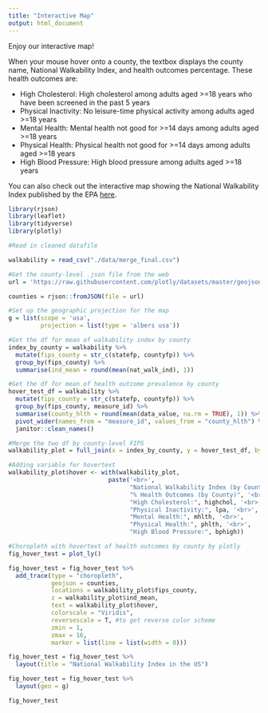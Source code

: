 ```yaml
---
title: "Interactive Map"
output: html_document
---
```


Enjoy our interactive map!

When your mouse hover onto a county, the textbox displays the county name, National Walkability Index, and health outcomes percentage. These health outcomes are:

* High Cholesterol: High cholesterol among adults aged >=18 years who have been screened in the past 5 years
* Physical Inactivity: No leisure-time physical activity among adults aged >=18 years
* Mental Health: Mental health not good for >=14 days among adults aged >=18 years
* Physical Health: Physical health not good for >=14 days among adults aged >=18 years
* High Blood Pressure: High blood pressure among adults aged >=18 years

You can also check out the interactive map showing the National Walkability Index published by the EPA [here](https://www.arcgis.com/home/webmap/viewer.html?url=https%3A%2F%2Fgeodata.epa.gov%2Farcgis%2Frest%2Fservices%2FOA%2FWalkabilityIndex%2FMapServer&source=sd).


```r
library(rjson)
library(leaflet)
library(tidyverse)
library(plotly)

#Read in cleaned datafile

walkability = read_csv("./data/merge_final.csv")

#Get the county-level .json file from the web
url = 'https://raw.githubusercontent.com/plotly/datasets/master/geojson-counties-fips.json'

counties = rjson::fromJSON(file = url)

#Set up the geographic projection for the map 
g = list(scope = 'usa',
         projection = list(type = 'albers usa'))

#Get the df for mean of walkability index by county
index_by_county = walkability %>% 
  mutate(fips_county = str_c(statefp, countyfp)) %>% 
  group_by(fips_county) %>% 
  summarise(ind_mean = round(mean(nat_walk_ind), 1))

#Get the df for mean of health outcome prevalence by county
hover_test_df = walkability %>%
  mutate(fips_county = str_c(statefp, countyfp)) %>% 
  group_by(fips_county, measure_id) %>%
  summarise(county_hlth = round(mean(data_value, na.rm = TRUE), 1)) %>%
  pivot_wider(names_from = "measure_id", values_from = "county_hlth") %>% 
  janitor::clean_names()

#Merge the two df by county-level FIPS
walkability_plot = full_join(x = index_by_county, y = hover_test_df, by = "fips_county")

#Adding variable for hovertext
walkability_plot$hover <- with(walkability_plot, 
                            paste('<br>',
                                  "National Walkability Index (by County):", ind_mean, '<br>', 
                                  "% Health Outcomes (by County)", '<br>',
                                  "High Cholesterol:", highchol, '<br>',
                                  "Physical Inactivity:", lpa, '<br>',
                                  "Mental Health:", mhlth, '<br>',
                                  "Physical Health:", phlth, '<br>',
                                  "High Blood Pressure:", bphigh))

#Choropleth with hovertext of health outcomes by county by plotly
fig_hover_test = plot_ly()

fig_hover_test = fig_hover_test %>% 
  add_trace(type = "choropleth",
            geojson = counties,
            locations = walkability_plot$fips_county,
            z = walkability_plot$ind_mean,
            text = walkability_plot$hover,
            colorscale = "Viridis",
            reversescale = T, #to get reverse color scheme
            zmin = 1,
            zmax = 16,
            marker = list(line = list(width = 0)))

fig_hover_test = fig_hover_test %>%
  layout(title = "National Walkability Index in the US")

fig_hover_test = fig_hover_test %>% 
  layout(geo = g)

fig_hover_test
```

